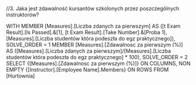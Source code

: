 //3.  Jaka jest zdawalność kursantów szkolonych przez poszczególnych instruktorów? 


WITH 
	MEMBER 
		[Measures].[Liczba zdanych za pierwszym] AS ([t Exam Result].[Is Passed].&[1], [t Exam Result].[Take Number].&[Proba 1], [Measures].[Liczba studentów która podeszła do egz praktycznego]), SOLVE_ORDER = 1
	MEMBER 
		[Measures].[Zdawalnosc za pierwszym (%)] AS ([Measures].[Liczba zdanych za pierwszym]/[Measures].[Liczba studentów która podeszła do egz praktycznego] * 100), SOLVE_ORDER = 2
SELECT 
	{[Measures].[Zdawalnosc za pierwszym (%)]} ON COLUMNS,
	NON EMPTY {[Instructor].[Employee Name].Members} ON ROWS
FROM 
	[Hurtownia]
